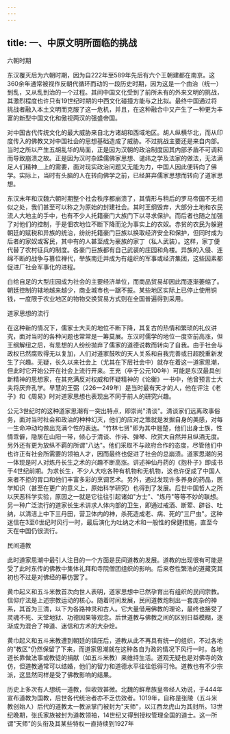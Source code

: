 ```yaml
---
---
---
```

title: 一、中原文明所面临的挑战
---



六朝时期

东汉覆灭后为六朝时期，因为自222年至589年先后有六个王朝建都在南京。这360余年通常被视作反朝代循环而动的一段历史时期，因为这是一个由治（统一）到乱，又从乱到治的一个过程。其间中国文化受到了前所未有的外来文明的挑战，其激烈程度也许只有19世纪时期的中西文化碰撞方能与之比拟。最终中国通过将挑战者融入本土文明而克服了这一危机，并且，在这种融合中又产生了一种更为丰富的新型中国文化和傲视两汉的强盛帝国。

对中国古代传统文化的最大威胁来自北方诸胡和西域地区。胡人纵横华北，而从印度传入的佛教又对中国社会的思想基础造成了威胁。不过挑战主要还是来自内部。当时之所以产生五胡乱华的局面，正是因为汉朝的政治制度因其内部矛盾不可调和而导致崩溃之故。正是因为汉时杂蹂儒佛家思想、谴纬之学及法家的做法，无法满足人们精神＿上的需要，面对现实政治问题又无能为力，中国人因此便转向了佛学。实际上，当时有头脑的人在转向佛学之前，已经屏弃儒家思想而转向了道家思想。

东汉末年和汉魏六朝时期整个社会秩序都崩溃了，其情形与稍后的罗马帝国不无相似之处，我们甚至可以称之为原始的封建社会。其时王纲毁弃，大部分土地和农民流人大地主的手中，也有不少人托籍豪门大族门下以寻求保护。而后者也随之加强了对他们的控制，于是佃农地位不断下降而沦为事实上的农奴。赤贫的农民为躲避朝廷的赋税和异族的统治，纷纷托籍豪门巨族以换取经济安全和保护，但同时成为后者的家奴或客民，其中有的人甚至成为豪族的家丁（私人武装）。这样，家丁便代替了农村征兵的制度。各豪门巨族都有自己武装的庄园和角楼。异族的入侵、连绵不断的战争与篡位禅代，举族南迁并成为有组织的军事或经济集团，这些因素都促进厂社会军事化的进程。

白给自足的大型庄园成为社会的主要经济单位，而商品贸易却因此而逐渐萎缩了。朝廷控制的辖地越来越少，商业城市也一踞不振。某些地区实际上已停止使用铜钱，一度限于农业地区的物物交换贸易方式则在全国普遍得到采用。

道家思想的流行

在这种新的情况下，儒家士大夫的地位不断下降，其复古的热情和繁琐的礼仪讲究，面对当时的各种问题也常常是一筹莫展。东汉时儒学的地位一度空前高涨，但王纲解纽之后，有思想的人纷纷抛弃了儒家的道德说教而转向了自我。由于社会与政权已然腐败得无以复加，人们对道家鼓吹的天人关系和自我完善或日超脱重新发生了兴趣。无疑，长久以来社会上（尤其在下层社会中）就存在着这一道家思潮，但此时它开始公开在社会上流行开来。王充（卒于公元100年）可能是东汉最具创新精神的思想家，在其充满反对权威和怀疑精神的《论衡》一书中，他曾预言士大夫将厌弃孔学。早慧的王弼（226一249年）是当时最有天才的人，他在评注《老子》和《周易》时对道家思想也表现出不同于前人的研究兴趣。

公元3世纪时的这种道家思潮有一突出特点，即崇尚"清谈"。清谈家们远离政事俗务，面对当时社会和政治的种种幻灭，他们的应对之策就是发掘自身的美感，对每一生命冲动均做出充满个性的表达。"竹林七贤"即为其中翘楚，他们出身士族，性情乖僻，隐居在山阳一带，倾心于清谈、作诗、弹琴、欣赏大自然并且纵酒无度。另外还有更为放纵不羁的所谓"八达"。他们采取不与政府合作的态度，尽管他们中也许正有社会所需要的领袖人才，因而最终也促进了社会的总崩溃。道家思潮的另一体现是时人对炼丹长生之术的兴趣不断高涨。讲述神仙丹药的《抱朴子》即成书于4世纪前期。为求长生，不少人大吃各种有机物和无机物，这也许促成了中国人来者不拒的胃口和他们丰富多彩的烹调艺术。另外，通过发现许多养身的药品，医学知识（甚至在更广的意义上，原始科学研究）也得到了发展。后世中国哲人之所以厌恶科学实验，原因之一就是它往往引起诸如"方士"、"炼丹"等等不妙的联想。另一种广泛流行的道家长生术讲求人体内部的卫生，即通过戒酒、断荤、辟谷、吐纳，以清洁上中下三丹田，营卫体内的神，杀死造成老、病、死的"三尸虫"。这种迷信在3至6世纪时风行一时，最后演化为吐纳之术和一般性的保健措施，直至今天在中国仍很流行。

民间道教

此时道家思潮中最引人注目的一个方面是民间道教的发展。道教的出现很有可能是受了此时东传的佛教中集体礼拜和寺院僧团组织的影响。后来卷性繁浩的道藏究其初也不过是对佛经的摹仿罢了。

黄巾起义和五斗米教首次向世人表明，道家思想中已然孕育出有组织的民间宗教。信仰疗法是上述宗教运动的核心。随着时间发展，民间道教炮制出一套庞杂的神系，其首为三清，以下为各路神灵和古人。它大量借用佛教的理论，最终也接受了灵魂不死、天堂地狱、功德因果等观念。后世道教与佛教之间的区别日益模糊，逐渐成为混合了神道、迷信和方术的大杂烩。

黄巾起义和五斗米教遭到朝廷的镇压后，道教从此不再具有统一的组织，不过各地的"教区"仍然保留了下来，而道家思潮就在这种各自为政的情况下风行一时。各地道长靠做法事或教徒的捐献（如五斗米教）来维持生活。道观无疑也是对佛寺的效仿，但道教通常可以结婚，他们的智力和道德水平往往低得可怜。道教也有不少宗派，这显然同样是受了佛教影响的结果。

历史上多次有人想统一道教，但收效甚微。北魏的鲜卑族皇帝经人劝说，于444年宣布道教为国教，后世各代统治者亦不乏仿效者。1019年，自称是张陵（五斗米教创始人）后代的道教太一教派掌门被封为"天师"，以江西龙虎山为其封所。13世纪晚期，张氏家族被封为道教领袖，14世纪又得到授权管理全国的道士。这一所谓"天师"的头衔及其某些特权一直持续到1927年